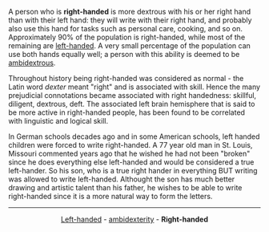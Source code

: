 A person who is '''right-handed''' is more dextrous with his or her right hand than with their left hand: they will write with their right hand, and probably also use this hand for tasks such as personal care, cooking, and so on. Approximately 90% of the population is right-handed, while most of the remaining are [[left-handed]]. A very small percentage of the population can use both hands equally well; a person with this ability is deemed to be [[ambidextrous]].

Throughout history being right-handed was considered as normal - the Latin word ''dexter'' meant "right" and is associated with skill. Hence the many prejudicial connotations became associated with right handedness: skillful, diligent, dextrous, deft. The associated left brain hemisphere that is said to be more active in right-handed people, has been found to be correlated with linguistic and logical skill.

In German schools decades ago and in some American schools, left handed children were forced to write right-handed.  A 77 year old man in St. Louis, Missouri commented years ago that he wished he had not been "broken" since he does everything else left-handed and would be considered a true left-hander.  So his son, who is a true right hander in everything BUT writing was allowed to write left-handed. Althought the son has much better drawing and artistic talent than his father, he wishes to be able to write right-handed since it is a more natural way to form the letters.

{{msg:stub}}

----
<center>[[Left-handed]] -  [[ambidexterity]] - '''Right-handed'''</center>